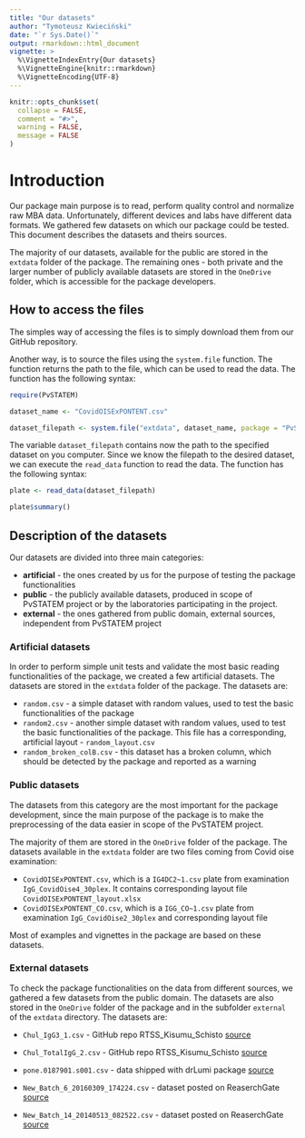 ```yaml
---
title: "Our datasets"
author: "Tymoteusz Kwieciński"
date: "`r Sys.Date()`"
output: rmarkdown::html_document
vignette: >
  %\VignetteIndexEntry{Our datasets}
  %\VignetteEngine{knitr::rmarkdown}
  %\VignetteEncoding{UTF-8}
---
```


```r
knitr::opts_chunk$set(
  collapse = FALSE,
  comment = "#>",
  warning = FALSE,
  message = FALSE
)
```

# Introduction

Our package main purpose is to read, perform quality control and normalize raw MBA data. Unfortunately, different devices and labs have different data formats. We gathered few datasets on which our package could be tested. This document describes the datasets and theirs sources.

The majority of our datasets, available for the public are stored in the `extdata` folder of the package. The remaining ones - both private and the larger number of publicly available datasets are stored in the `OneDrive` folder, which is accessible for the package developers.

## How to access the files

The simples way of accessing the files is to simply download them from our GitHub repository. 

Another way, is to source the files using the `system.file` function. The function returns the path to the file, which can be used to read the data. The function has the following syntax:

```r
require(PvSTATEM)

dataset_name <- "CovidOISExPONTENT.csv"

dataset_filepath <- system.file("extdata", dataset_name, package = "PvSTATEM", mustWork = TRUE)
```
The variable `dataset_filepath` contains now the path to the specified dataset on you computer. Since we know the filepath to the desired dataset, we can execute the `read_data` function to read the data. The function has the following syntax:

```r


plate <- read_data(dataset_filepath)

plate$summary()
```


## Description of the datasets

Our datasets are divided into three main categories: 

- **artificial** - the ones created by us for the purpose of testing the package functionalities 
- **public** - the publicly available datasets, produced in scope of PvSTATEM project or by the laboratories participating in the project. 
- **external** - the ones gathered from public domain, external sources, independent from PvSTATEM project


### Artificial datasets

In order to perform simple unit tests and validate the most basic reading functionalities of the package, we created a few artificial datasets. The datasets are stored in the `extdata` folder of the package. The datasets are:

-  `random.csv` - a simple dataset with random values, used to test the basic functionalities of the package
-  `random2.csv` - another simple dataset with random values, used to test the basic functionalities of the package. This file has a corresponding, artificial layout - `random_layout.csv`
-  `random_broken_colB.csv` - this dataset has a broken column, which should be detected by the package and reported as a warning

### Public datasets

The datasets from this category are the most important for the package development, since the main purpose of the package is to make the preprocessing of the data easier in scope of the PvSTATEM project.

The majority of them are stored in the `OneDrive` folder of the package. The datasets available in the `extdata` folder are two files coming from Covid oise examination: 

- `CovidOISExPONTENT.csv`, which is a `IG4DC2~1.csv` plate from examination `IgG_CovidOise4_30plex`. It contains corresponding layout file `CovidOISExPONTENT_layout.xlsx`
- `CovidOISExPONTENT_CO.csv`, which is a `IGG_CO~1.csv` plate from examination `IgG_CovidOise2_30plex` and corresponding layout file 

Most of examples and vignettes in the package are based on these datasets.

### External datasets

To check the package functionalities on the data from different sources, we gathered a few datasets from the public domain. The datasets are also stored in the `OneDrive` folder of the package and in the subfolder `external` of the `extdata` directory. The datasets are:

-   `Chul_IgG3_1.csv` - GitHub repo RTSS_Kisumu_Schisto [source](https://github.com/IDEELResearch/RTSS_Kisumu_Schisto/tree/main/data/raw/luminex)

-   `Chul_TotalIgG_2.csv` - GitHub repo RTSS_Kisumu_Schisto [source](https://github.com/IDEELResearch/RTSS_Kisumu_Schisto/tree/main/data/raw/luminex)

-   `pone.0187901.s001.csv` - data shipped with drLumi package [source](https://www.ncbi.nlm.nih.gov/pmc/articles/PMC5685631/)

-   `New_Batch_6_20160309_174224.csv` - dataset posted on ReaserchGate [source](https://www.researchgate.net/publication/309410897_Raw_data_generated_by_Luminex)

-   `New_Batch_14_20140513_082522.csv` - dataset posted on ReaserchGate [source](https://www.researchgate.net/publication/309411021_The_second_run_of_raw_data_exported_from_Luminex_200_applied_forcarbendazim_resistance_species_and_chemotype_detection_of_156_Fusarium_isolates)
